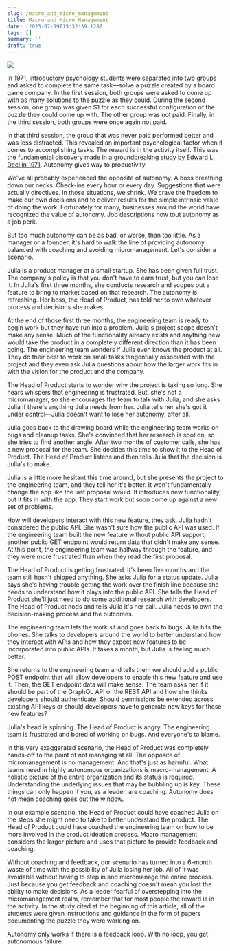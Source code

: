 ```yaml
---
slug: /macro_and_micro_management
title: Macro and Micro Management
date: '2023-07-19T15:32:39.128Z'
tags: []
summary: ''
draft: true
---
```

![](https://images.unsplash.com/photo-1538688423619-a81d3f23454b?crop=entropy&cs=tinysrgb&fit=max&fm=jpg&ixid=M3w0MDkwMjh8MHwxfHNlYXJjaHw3fHxtYW5hZ2VtZW50fGVufDB8fHx8MTY4OTk0NzQxNnww&ixlib=rb-4.0.3&q=80&w=1080)

In 1971, introductory psychology students were separated into two groups and asked to complete the same task—solve a puzzle created by a board game company. In the first session, both groups were asked to come up with as many solutions to the puzzle as they could. During the second session, one group was given $1 for each successful configuration of the puzzle they could come up with. The other group was not paid. Finally, in the third session, both groups were once again not paid.

In that third session, the group that was never paid performed better and was less distracted. This revealed an important psychological factor when it comes to accomplishing tasks. The reward is in the activity itself. This was the fundamental discovery made in a [groundbreaking study by Edward L. Deci in 1971](https://selfdeterminationtheory.org/SDT/documents/1971_Deci.pdf). Autonomy gives way to productivity.

We've all probably experienced the opposite of autonomy. A boss breathing down our necks. Check-ins every hour or every day. Suggestions that were actually directives. In those situations, we shrink. We crave the freedom to make our own decisions and to deliver results for the simple intrinsic value of doing the work. Fortunately for many, businesses around the world have recognized the value of autonomy. Job descriptions now tout autonomy as a job perk.

But too much autonomy can be as bad, or worse, than too little. As a manager or a founder, it's hard to walk the line of providing autonomy balanced with coaching and avoiding micromanagement. Let's consider a scenario.

Julia is a product manager at a small startup. She has been given full trust. The company's policy is that you don't have to earn trust, but you can lose it. In Julia's first three months, she conducts research and scopes out a feature to bring to market based on that research. The autonomy is refreshing. Her boss, the Head of Product, has told her to own whatever process and decisions she makes.

At the end of those first three months, the engineering team is ready to begin work but they have run into a problem. Julia's project scope doesn't make any sense. Much of the functionality already exists and anything new would take the product in a completely different direction than it has been going. The engineering team wonders if Julia even knows the product at all. They do their best to work on small tasks tangentially associated with the project and they even ask Julia questions about how the larger work fits in with the vision for the product and the company.

The Head of Product starts to wonder why the project is taking so long. She hears whispers that engineering is frustrated. But, she's not a micromanager, so she encourages the team to talk with Julia, and she asks Julia if there's anything Julia needs from her. Julia tells her she's got it under control—Julia doesn't want to lose her autonomy, after all.

Julia goes back to the drawing board while the engineering team works on bugs and cleanup tasks. She's convinced that her research is spot on, so she tries to find another angle. After two months of customer calls, she has a new proposal for the team. She decides this time to show it to the Head of Product. The Head of Product listens and then tells Julia that the decision is Julia's to make.

Julia is a little more hesitant this time around, but she presents the project to the engineering team, and they tell her it's better. It won't fundamentally change the app like the last proposal would. It introduces new functionality, but it fits in with the app. They start work but soon come up against a new set of problems.

How will developers interact with this new feature, they ask. Julia hadn't considered the public API. She wasn't sure how the public API was used. If the engineering team built the new feature without public API support, another public GET endpoint would return data that didn't make any sense. At this point, the engineering team was halfway through the feature, and they were more frustrated than when they read the first proposal.

The Head of Product is getting frustrated. It's been five months and the team still hasn't shipped anything. She asks Julia for a status update. Julia says she's having trouble getting the work over the finish line because she needs to understand how it plays into the public API. She tells the Head of Product she'll just need to do some additional research with developers. The Head of Product nods and tells Julia it's her call. Julia needs to own the decision-making process and the outcomes.

The engineering team lets the work sit and goes back to bugs. Julia hits the phones. She talks to developers around the world to better understand how they interact with APIs and how they expect new features to be incorporated into public APIs. It takes a month, but Julia is feeling much better.

She returns to the engineering team and tells them we should add a public POST endpoint that will allow developers to enable this new feature and use it. Then, the GET endpoint data will make sense. The team asks her if it should be part of the GraphQL API or the REST API and how she thinks developers should authenticate. Should permissions be extended across existing API keys or should developers have to generate new keys for these new features?

Julia's head is spinning. The Head of Product is angry. The engineering team is frustrated and bored of working on bugs. And everyone's to blame.

In this very exaggerated scenario, the Head of Product was completely hands-off to the point of not managing at all. The opposite of micromanagement is no management. And that's just as harmful. What teams need in highly autonomous organizations is macro-management. A holistic picture of the entire organization and its status is required. Understanding the underlying issues that may be bubbling up is key. These things can only happen if you, as a leader, are coaching. Autonomy does not mean coaching goes out the window.

In our example scenario, the Head of Product could have coached Julia on the steps she might need to take to better understand the product. The Head of Product could have coached the engineering team on how to be more involved in the product ideation process. Macro management considers the larger picture and uses that picture to provide feedback and coaching.

Without coaching and feedback, our scenario has turned into a 6-month waste of time with the possibility of Julia losing her job. All of it was avoidable without having to step in and micromanage the entire process. Just because you get feedback and coaching doesn't mean you lost the ability to make decisions. As a leader fearful of overstepping into the micromanagement realm, remember that for most people the reward is in the activity. In the study cited at the beginning of this article, all of the students were given instructions and guidance in the form of papers documenting the puzzle they were working on.

Autonomy only works if there is a feedback loop. With no loop, you get autonomous failure.
